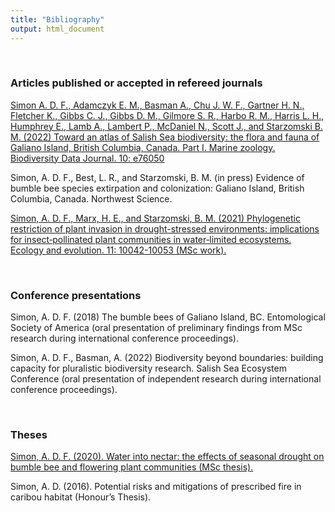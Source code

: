 ```yaml
---
title: "Bibliography"
output: html_document
---
```


\

### <b>Articles published or accepted in refereed journals</b> 

<a href="https://bdj.pensoft.net/article/76050/">Simon A. D. F., Adamczyk E. M., Basman A., Chu J. W. F., Gartner H. N., Fletcher K., Gibbs C. J., Gibbs D. M., Gilmore S. R., Harbo R. M., Harris L. H., Humphrey E., Lamb A., Lambert P., McDaniel N., Scott J., and Starzomski B. M. (2022) Toward an atlas of Salish Sea biodiversity: the flora and fauna of Galiano Island, British Columbia, Canada. Part I. Marine zoology. Biodiversity Data Journal. 10: e76050</a> 

Simon, A. D. F., Best, L. R., and Starzomski, B. M. (in press) Evidence of bumble bee species extirpation and colonization: Galiano Island, British Columbia, Canada. Northwest Science.

<a href="https://www.ncbi.nlm.nih.gov/pmc/articles/PMC8328464/">Simon, A. D. F., Marx, H. E., and Starzomski, B. M. (2021) Phylogenetic restriction of plant invasion in drought-stressed environments: implications for insect‐pollinated plant communities in water‐limited ecosystems. Ecology and evolution. 11: 10042-10053 (MSc work).</a>

\


### <b>Conference presentations</b>

Simon, A. D. F. (2018) The bumble bees of Galiano Island, BC. Entomological Society of America (oral presentation of preliminary findings from MSc research during international conference proceedings).

Simon, A. D. F., Basman, A. (2022) Biodiversity beyond boundaries: building capacity for pluralistic biodiversity research. Salish Sea Ecosystem Conference (oral presentation of independent research during international conference proceedings).

\

### <b>Theses</b>

<a href="https://dspace.library.uvic.ca:8443/handle/1828/11837/">Simon, A. D. F. (2020). Water into nectar: the effects of seasonal drought on bumble bee and flowering plant communities (MSc thesis).</a>

Simon, A. D. (2016). Potential risks and mitigations of prescribed fire in caribou habitat (Honour's Thesis).

